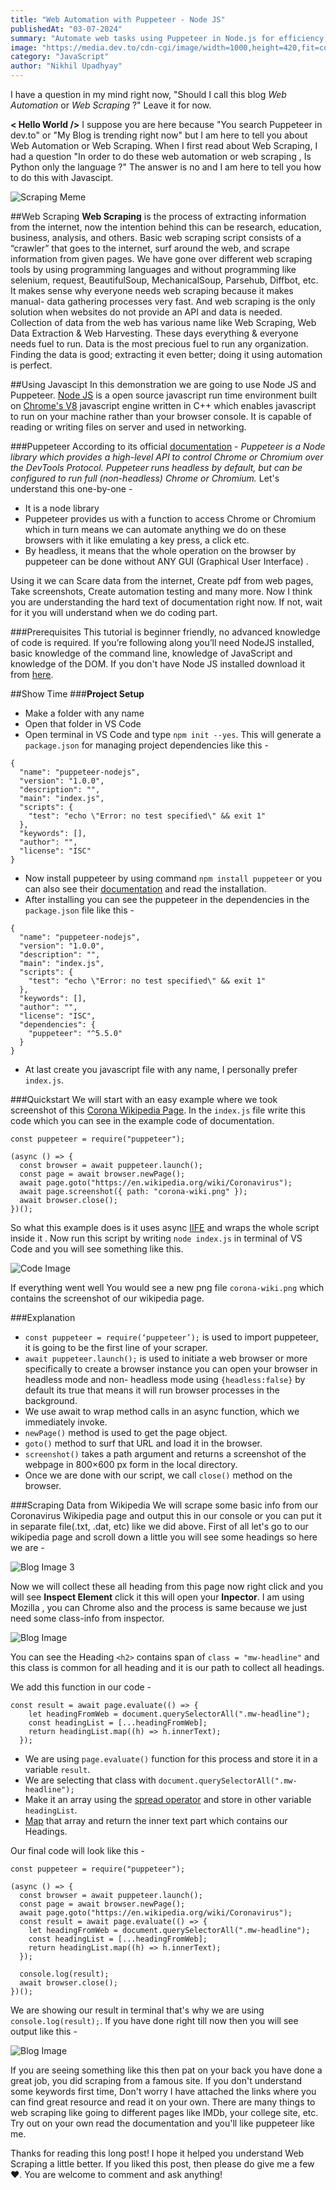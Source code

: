 ```yaml
---
title: "Web Automation with Puppeteer - Node JS"
publishedAt: "03-07-2024"
summary: "Automate web tasks using Puppeteer in Node.js for efficiency."
image: "https://media.dev.to/cdn-cgi/image/width=1000,height=420,fit=cover,gravity=auto,format=auto/https%3A%2F%2Fdev-to-uploads.s3.amazonaws.com%2Fi%2Fcrphsq85rsgrivdmntmj.jpg"
category: "JavaScript"
author: "Nikhil Upadhyay"
---
```


I have a question in my mind right now, "Should I call this blog _Web Automation_ or _Web Scraping_ ?" Leave it for now.

**< Hello World />** I suppose you are here because "You search Puppeteer in dev.to" or "My Blog is trending right now" but I am here to tell you about Web Automation or Web Scraping. When I first read about Web Scraping, I had a question "In order to do these web automation or web scraping , Is Python only the language ?" The answer is no and I am here to tell you how to do this with Javascipt.

![Scraping Meme](https://dev-to-uploads.s3.amazonaws.com/i/dz5go698tg5ioaybwbvo.png)

##Web Scraping
**Web Scraping** is the process of extracting information from the internet, now the intention behind this can be research, education, business, analysis, and others. Basic web scraping script consists of a “crawler” that goes to the internet, surf around the web, and scrape information from given pages. We have gone over different web scraping tools by using programming languages and without programming like selenium, request, BeautifulSoup, MechanicalSoup, Parsehub, Diffbot, etc. It makes sense why everyone needs web scraping because it makes manual- data gathering processes very fast. And web scraping is the only solution when websites do not provide an API and data is needed. Collection of data from the web has various name like Web Scraping, Web Data Extraction & Web Harvesting. These days everything & everyone needs fuel to run. Data is the most precious fuel to run any organization. Finding the data is good; extracting it even better; doing it using automation is perfect.

##Using Javascipt
In this demonstration we are going to use Node JS and Puppeteer. [Node JS](https://nodejs.org/en/) is a open source javascript run time environment built on [Chrome's V8](https://nodejs.dev/learn/the-v8-javascript-engine) javascript engine written in C++ which enables javascript to run on your machine rather than your browser console. It is capable of reading or writing files on server and used in networking.

###Puppeteer
According to its official [documentation](https://pptr.dev/) -
_Puppeteer is a Node library which provides a high-level API to control Chrome or Chromium over the DevTools Protocol. Puppeteer runs headless by default, but can be configured to run full (non-headless) Chrome or Chromium._
Let's understand this one-by-one -

- It is a node library
- Puppeteer provides us with a function to access Chrome or Chromium which in turn means we can automate anything we do on these browsers with it like emulating a key press, a click etc.
- By headless, it means that the whole operation on the browser by puppeteer can be done without ANY GUI (Graphical User Interface) .

Using it we can Scare data from the internet, Create pdf from web pages, Take screenshots, Create automation testing and many more.
Now I think you are understanding the hard text of documentation right now. If not, wait for it you will understand when we do coding part.

###Prerequisites
This tutorial is beginner friendly, no advanced knowledge of code is required. If you’re following along you’ll need NodeJS installed, basic knowledge of the command line, knowledge of JavaScript and knowledge of the DOM. If you don't have Node JS installed download it from [here](https://nodejs.org/en/download/).

##Show Time ###**Project Setup**

- Make a folder with any name
- Open that folder in VS Code
- Open terminal in VS Code and type `npm init --yes`. This will generate a `package.json` for managing project dependencies like this -

```
{
  "name": "puppeteer-nodejs",
  "version": "1.0.0",
  "description": "",
  "main": "index.js",
  "scripts": {
    "test": "echo \"Error: no test specified\" && exit 1"
  },
  "keywords": [],
  "author": "",
  "license": "ISC"
}
```

- Now install puppeteer by using command `npm install puppeteer` or you can also see their [documentation](https://github.com/puppeteer/puppeteer/blob/main/README.md) and read the installation.
- After installing you can see the puppeteer in the dependencies in the `package.json` file like this -

```
{
  "name": "puppeteer-nodejs",
  "version": "1.0.0",
  "description": "",
  "main": "index.js",
  "scripts": {
    "test": "echo \"Error: no test specified\" && exit 1"
  },
  "keywords": [],
  "author": "",
  "license": "ISC",
  "dependencies": {
    "puppeteer": "^5.5.0"
  }
}
```

- At last create you javascript file with any name, I personally prefer `index.js`.

###Quickstart
We will start with an easy example where we took screenshot of this [Corona Wikipedia Page](https://en.wikipedia.org/wiki/Coronavirus). In the `index.js` file write this code which you can see in the example code of documentation.

```
const puppeteer = require("puppeteer");

(async () => {
  const browser = await puppeteer.launch();
  const page = await browser.newPage();
  await page.goto("https://en.wikipedia.org/wiki/Coronavirus");
  await page.screenshot({ path: "corona-wiki.png" });
  await browser.close();
})();
```

So what this example does is it uses async [IIFE](https://developer.mozilla.org/en-US/docs/Glossary/IIFE) and wraps the whole script inside it . Now run this script by writing `node index.js` in terminal of VS Code and you will see something like this.

![Code Image](https://dev-to-uploads.s3.amazonaws.com/i/nisr2dng14hqn4gcksu8.jpg)

If everything went well You would see a new png file `corona-wiki.png` which contains the screenshot of our wikipedia page.

###Explanation

- `const puppeteer = require(‘puppeteer’);` is used to import puppeteer, it is going to be the first line of your scraper.
- `await puppeteer.launch();` is used to initiate a web browser or more specifically to create a browser instance you can open your browser in headless mode and non- headless mode using `{headless:false}` by default its true that means it will run browser processes in the background.
- We use await to wrap method calls in an async function, which we immediately invoke.
- `newPage()` method is used to get the page object.
- `goto()` method to surf that URL and load it in the browser.
- `screenshot()` takes a path argument and returns a screenshot of the webpage in 800×600 px form in the local directory.
- Once we are done with our script, we call `close()` method on the browser.

###Scraping Data from Wikipedia
We will scrape some basic info from our Coronavirus Wikipedia page and output this in our console or you can put it in separate file(.txt, .dat, etc) like we did above.
First of all let's go to our wikipedia page and scroll down a little you will see some headings so here we are -

![Blog Image 3](https://dev-to-uploads.s3.amazonaws.com/i/fgcrdkt28xptx1rrivj3.png)

Now we will collect these all heading from this page now right click and you will see **Inspect Element** click it this will open your **Inpector**. I am using Mozilla , you can Chrome also and the process is same because we just need some class-info from inspector.

![Blog Image](https://dev-to-uploads.s3.amazonaws.com/i/p8dhqahbu9kyr33s5163.jpg)

You can see the Heading `<h2>` contains span of `class = "mw-headline"` and this class is common for all heading and it is our path to collect all headings.

We add this function in our code -

```
const result = await page.evaluate(() => {
    let headingFromWeb = document.querySelectorAll(".mw-headline");
    const headingList = [...headingFromWeb];
    return headingList.map((h) => h.innerText);
  });
```

- We are using `page.evaluate()` function for this process and store it in a variable `result`.
- We are selecting that class with `document.querySelectorAll(".mw-headline");`
- Make it an array using the [spread operator](https://developer.mozilla.org/en-US/docs/Web/JavaScript/Reference/Operators/Spread_syntax) and store in other variable `headingList`.
- [Map](https://developer.mozilla.org/en-US/docs/Web/JavaScript/Reference/Global_Objects/Array/map) that array and return the inner text part which contains our Headings.

Our final code will look like this -

```
const puppeteer = require("puppeteer");

(async () => {
  const browser = await puppeteer.launch();
  const page = await browser.newPage();
  await page.goto("https://en.wikipedia.org/wiki/Coronavirus");
  const result = await page.evaluate(() => {
    let headingFromWeb = document.querySelectorAll(".mw-headline");
    const headingList = [...headingFromWeb];
    return headingList.map((h) => h.innerText);
  });

  console.log(result);
  await browser.close();
})();
```

We are showing our result in terminal that's why we are using `console.log(result);`. If you have done right till now then you will see output like this -

![Blog Image](https://dev-to-uploads.s3.amazonaws.com/i/3mpoco841yf5bc79t43z.jpg)

If you are seeing something like this then pat on your back you have done a great job, you did scraping from a famous site. If you don't understand some keywords first time, Don't worry I have attached the links where you can find great resource and read it on your own.
There are many things to web scraping like going to different pages like IMDb, your college site, etc. Try out on your own read the documentation and you'll like puppeteer like me.

Thanks for reading this long post! I hope it helped you understand Web Scraping a little better. If you liked this post, then please do give me a few ❤️. You are welcome to comment and ask anything!

